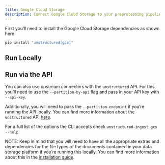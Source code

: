 ```yaml
---
title: Google Cloud Storage 
description: Connect Google Cloud Storage to your preprocessing pipeline, and batch process all your documents using `unstructured-ingest` to store structured outputs locally on your filesystem.
---
```


First you’ll need to install the Google Cloud Storage dependencies as shown here.

```bash
pip install "unstructured[gcs]"
```


## Run Locally


<CodeGroup>

  <GCSSh />

  <GCSPy />

</CodeGroup>


## Run via the API

You can also use upstream connectors with the `unstructured` API. For this you’ll need to use the `--partition-by-api` flag and pass in your API key with `--api-key`.


<CodeGroup>

  <GCSAPISh />

  <GCSAPIPy />

</CodeGroup>


Additionally, you will need to pass the `--partition-endpoint` if you’re running the API locally. You can find more information about the `unstructured` API [here](https://github.com/Unstructured-IO/unstructured-api).

For a full list of the options the CLI accepts check `unstructured-ingest gcs --help`.

NOTE: Keep in mind that you will need to have all the appropriate extras and dependencies for the file types of the documents contained in your data storage platform if you’re running this locally. You can find more information about this in the [installation guide](/open-source/installation/overview).